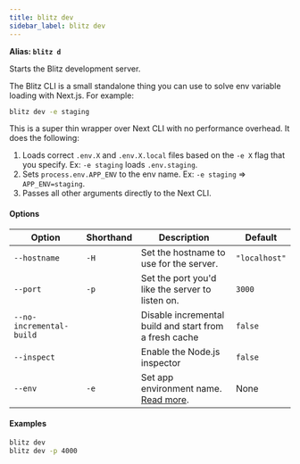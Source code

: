 ```yaml
---
title: blitz dev
sidebar_label: blitz dev
---
```


**Alias: `blitz d`**

Starts the Blitz development server.

The Blitz CLI is a small standalone thing you can use to solve env
variable loading with Next.js. For example:

```bash
blitz dev -e staging
```

This is a super thin wrapper over Next CLI with no performance overhead.
It does the following:

1. Loads correct `.env.X` and `.env.X.local` files based on the `-e X`
   flag that you specify. Ex: `-e staging` loads `.env.staging`.
2. Sets `process.env.APP_ENV` to the env name. Ex: `-e staging` =>
   `APP_ENV=staging`.
3. Passes all other arguments directly to the Next CLI.

#### Options

| Option                   | Shorthand | Description                                                                           | Default       |
| ------------------------ | --------- | ------------------------------------------------------------------------------------- | ------------- |
| `--hostname`             | `-H`      | Set the hostname to use for the server.                                               | `"localhost"` |
| `--port`                 | `-p`      | Set the port you'd like the server to listen on.                                      | `3000`        |
| `--no-incremental-build` |           | Disable incremental build and start from a fresh cache                                | `false`       |
| `--inspect`              |           | Enable the Node.js inspector                                                          | `false`       |
| `--env`                  | `-e`      | Set app environment name. [Read more](/docs/custom-environments#custom-environments). | None          |

#### Examples

```bash
blitz dev
blitz dev -p 4000
```
